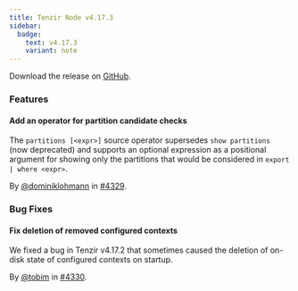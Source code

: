 ```yaml
---
title: Tenzir Node v4.17.3
sidebar:
  badge:
    text: v4.17.3
    variant: note
---
```


Download the release on [GitHub](https://github.com/tenzir/tenzir/releases/tag/v4.17.3).

### Features

#### Add an operator for partition candidate checks

The `partitions [<expr>]` source operator supersedes `show partitions` (now
deprecated) and supports an optional expression as a positional argument for
showing only the partitions that would be considered in `export | where <expr>`.

By [@dominiklohmann](https://github.com/dominiklohmann) in [#4329](https://github.com/tenzir/tenzir/pull/4329).

### Bug Fixes

#### Fix deletion of removed configured contexts

We fixed a bug in Tenzir v4.17.2 that sometimes caused the deletion of on-disk
state of configured contexts on startup.

By [@tobim](https://github.com/tobim) in [#4330](https://github.com/tenzir/tenzir/pull/4330).
